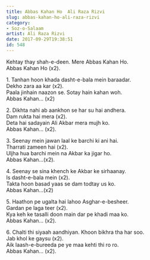 ```yaml
---
title: Abbas Kahan Ho  Ali Raza Rizvi
slug: abbas-kahan-ho-ali-raza-rizvi
category: 
- Soz-o-Salaam
artist: Ali Raza Rizvi
date: 2017-09-29T19:38:51
id: 548
---
```


<p>Kehtay thay shah-e-deen. Mere Abbas Kahan Ho.<br />
Abbas Kahan Ho (x2).</p>
<p>1. Tanhan hoon khada dasht-e-bala mein baraadar.<br />
Dekho zara aa kar (x2).<br />
Paala jinhain naazon se. Sotay hain kahan woh.<br />
Abbas Kahan… (x2)</p>
<p>2. Dikhta nahi ab aankhon se har su hai andhera.<br />
Dam rukta hai mera (x2).<br />
Deta hai sadayain Ali Akbar mera mujh ko.<br />
Abbas Kahan… (x2).</p>
<p>3. Seenay mein jawan laal ke barchi ki ani hai.<br />
Tharrati zameen hai (x2).<br />
Uljha hua barchi mein na Akbar ka jigar ho.<br />
Abbas Kahan…(x2).</p>
<p>4. Seenay se sina khench ke Akbar ke sirhaanay.<br />
Is dasht-e-bala mein (x2).<br />
Takta hoon basad yaas se dam todtay us ko.<br />
Abbas Kahan…(x2)</p>
<p>5. Haathon pe ugalta hai lahoo Asghar-e-besheer.<br />
Gardan pe laga teer (x2).<br />
Kya keh ke tasalli doon main dar pe khadi maa ko.<br />
Abbas Kahan… (x2).</p>
<p>6. Chalti thi siyaah aandhiyan. Khoon bikhra tha har soo.<br />
Jab khol ke gaysu (x2).<br />
Aik laash-e-bureeda pe ye maa kehti thi ro ro.<br />
Abbas Kahan… (x2).</p>
<p> </p>